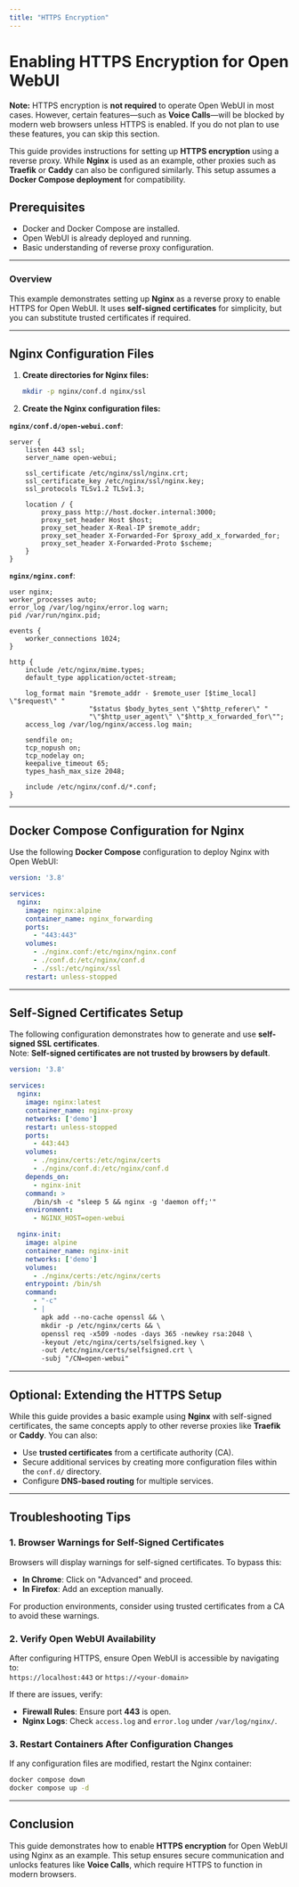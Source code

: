 ```yaml
---
title: "HTTPS Encryption"
---
```


# Enabling HTTPS Encryption for Open WebUI

**Note:** HTTPS encryption is **not required** to operate Open WebUI in most cases. However, certain features—such as **Voice Calls**—will be blocked by modern web browsers unless HTTPS is enabled. If you do not plan to use these features, you can skip this section.

This guide provides instructions for setting up **HTTPS encryption** using a reverse proxy. While **Nginx** is used as an example, other proxies such as **Traefik** or **Caddy** can also be configured similarly. This setup assumes a **Docker Compose deployment** for compatibility.

## Prerequisites

- Docker and Docker Compose are installed.
- Open WebUI is already deployed and running.
- Basic understanding of reverse proxy configuration.

---

### Overview

This example demonstrates setting up **Nginx** as a reverse proxy to enable HTTPS for Open WebUI. It uses **self-signed certificates** for simplicity, but you can substitute trusted certificates if required.

---

## Nginx Configuration Files

1. **Create directories for Nginx files:**

   ```bash
   mkdir -p nginx/conf.d nginx/ssl
   ```

2. **Create the Nginx configuration files:**

**`nginx/conf.d/open-webui.conf`**:
```nginx
server {
    listen 443 ssl;
    server_name open-webui;

    ssl_certificate /etc/nginx/ssl/nginx.crt;
    ssl_certificate_key /etc/nginx/ssl/nginx.key;
    ssl_protocols TLSv1.2 TLSv1.3;

    location / {
        proxy_pass http://host.docker.internal:3000;
        proxy_set_header Host $host;
        proxy_set_header X-Real-IP $remote_addr;
        proxy_set_header X-Forwarded-For $proxy_add_x_forwarded_for;
        proxy_set_header X-Forwarded-Proto $scheme;
    }
}
```

**`nginx/nginx.conf`**:
```nginx
user nginx;
worker_processes auto;
error_log /var/log/nginx/error.log warn;
pid /var/run/nginx.pid;

events {
    worker_connections 1024;
}

http {
    include /etc/nginx/mime.types;
    default_type application/octet-stream;

    log_format main "$remote_addr - $remote_user [$time_local] \"$request\" "
                    "$status $body_bytes_sent \"$http_referer\" "
                    "\"$http_user_agent\" \"$http_x_forwarded_for\"";
    access_log /var/log/nginx/access.log main;

    sendfile on;
    tcp_nopush on;
    tcp_nodelay on;
    keepalive_timeout 65;
    types_hash_max_size 2048;

    include /etc/nginx/conf.d/*.conf;
}
```

---

## Docker Compose Configuration for Nginx

Use the following **Docker Compose** configuration to deploy Nginx with Open WebUI:

```yaml
version: '3.8'

services:
  nginx:
    image: nginx:alpine
    container_name: nginx_forwarding
    ports:
      - "443:443"
    volumes:
      - ./nginx.conf:/etc/nginx/nginx.conf
      - ./conf.d:/etc/nginx/conf.d
      - ./ssl:/etc/nginx/ssl
    restart: unless-stopped
```

---

## Self-Signed Certificates Setup

The following configuration demonstrates how to generate and use **self-signed SSL certificates**.  
Note: **Self-signed certificates are not trusted by browsers by default**.

```yaml
version: '3.8'

services:
  nginx:
    image: nginx:latest
    container_name: nginx-proxy
    networks: ['demo']
    restart: unless-stopped
    ports:
      - 443:443
    volumes:
      - ./nginx/certs:/etc/nginx/certs
      - ./nginx/conf.d:/etc/nginx/conf.d
    depends_on:
      - nginx-init
    command: >
      /bin/sh -c "sleep 5 && nginx -g 'daemon off;'"
    environment:
      - NGINX_HOST=open-webui

  nginx-init:
    image: alpine
    container_name: nginx-init
    networks: ['demo']
    volumes:
      - ./nginx/certs:/etc/nginx/certs
    entrypoint: /bin/sh
    command:
      - "-c"
      - |
        apk add --no-cache openssl && \
        mkdir -p /etc/nginx/certs && \
        openssl req -x509 -nodes -days 365 -newkey rsa:2048 \
        -keyout /etc/nginx/certs/selfsigned.key \
        -out /etc/nginx/certs/selfsigned.crt \
        -subj "/CN=open-webui"
```

---

## Optional: Extending the HTTPS Setup

While this guide provides a basic example using **Nginx** with self-signed certificates, the same concepts apply to other reverse proxies like **Traefik** or **Caddy**. You can also:

- Use **trusted certificates** from a certificate authority (CA).
- Secure additional services by creating more configuration files within the `conf.d/` directory.
- Configure **DNS-based routing** for multiple services.

---

## Troubleshooting Tips

### 1. Browser Warnings for Self-Signed Certificates  
Browsers will display warnings for self-signed certificates. To bypass this:

- **In Chrome**: Click on "Advanced" and proceed.
- **In Firefox**: Add an exception manually.

For production environments, consider using trusted certificates from a CA to avoid these warnings.

### 2. Verify Open WebUI Availability  
After configuring HTTPS, ensure Open WebUI is accessible by navigating to:  
`https://localhost:443` or `https://<your-domain>`

If there are issues, verify:

- **Firewall Rules**: Ensure port **443** is open.
- **Nginx Logs**: Check `access.log` and `error.log` under `/var/log/nginx/`.

### 3. Restart Containers After Configuration Changes  
If any configuration files are modified, restart the Nginx container:

```bash
docker compose down
docker compose up -d
```

---

## Conclusion

This guide demonstrates how to enable **HTTPS encryption** for Open WebUI using Nginx as an example. This setup ensures secure communication and unlocks features like **Voice Calls**, which require HTTPS to function in modern browsers.
